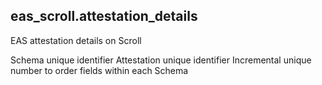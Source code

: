 ## eas_scroll.attestation_details 
EAS attestation details on Scroll

<ParamField path="schema_uid">
Schema unique identifier
</ParamField>
<ParamField path="attestation_uid">
Attestation unique identifier
</ParamField>
<ParamField path="ordinality">
Incremental unique number to order fields within each Schema
</ParamField>
